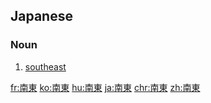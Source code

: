 ==Japanese==
{{ja-kanjitab|なん|とう|yomi=o}}

===Noun===
{{ja-noun|なんとう}}

# [[southeast]]

[[fr:南東]]
[[ko:南東]]
[[hu:南東]]
[[ja:南東]]
[[chr:南東]]
[[zh:南東]]